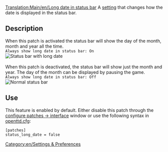 [[Translation:Main/en/Long date in status bar]]
A [[Main/en/Advanced Settings|setting]] that changes how the date is displayed in the status bar.

== Description ==
When this patch is activated the status bar will show the day of the month, month and year all the time.<br>
<code>Always show long date in status bar: On</code><br>
[[File:en/LongDateInStatusBar.png|Status bar with long date]]<br><br>
When this patch is deactivated, the status bar will show just the month and year.  The day of the month can be displayed by pausing the game.<br>
<code>Always show long date in status bar: Off</code><br>
[[File:en/ShortDateInStatusBar.png|Normal status bar]]

== Use ==
This feature is enabled by default. Either disable this patch through the [[Main/en/Advanced Settings/Interface#Always show long date in the status bar|configure patches -> interface]] window or use the following syntax in [[Main/en/Openttd.cfg|openttd.cfg]]:
 [patches]
 status_long_date = false

[[Category:en/Settings & Preferences]]
